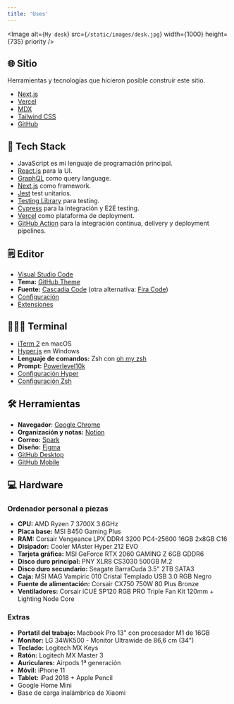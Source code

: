 ```yaml
---
title: 'Uses'
---
```


<Image
  alt={`My desk`}
  src={`/static/images/desk.jpg`}
  width={1000}
  height={735}
  priority
/>

## 🌐 Sitio

Herramientas y tecnologías que hicieron posible construir este sitio.

- [Next.js](https://nextjs.org/)
- [Vercel](https://vercel.com)
- [MDX](https://github.com/mdx-js/mdx)
- [Tailwind CSS](https://tailwindcss.com/)
- [GitHub](https://github.com/)

## 🧰 Tech Stack

- JavaScript es mi lenguaje de programación principal.
- [React.js](https://reactjs.org/) para la UI.
- [GraphQL](https://graphql.org/) como query language.
- [Next.js](https://nextjs.org/) como framework.
- [Jest](https://jestjs.io/) test unitarios.
- [Testing Library](https://testing-library.com) para testing.
- [Cypress](https://www.cypress.io/) para la integración y E2E testing.
- [Vercel](https://vercel.com/) como plataforma de deployment.
- [GitHub Action](https://github.com/features/actions) para la integración continua, delivery y deployment pipelines.

## 🗒 Editor

- [Visual Studio Code](https://code.visualstudio.com/)
- **Tema:** [GitHub Theme](https://marketplace.visualstudio.com/items?itemName=GitHub.github-vscode-theme)
- **Fuente:** [Cascadia Code](https://github.com/microsoft/cascadia-code) (otra alternativa: [Fira Code](https://github.com/tonsky/FiraCode))
- [Configuración](https://gist.github.com/mralexsaavedra/308595efcbb466e8333806aa2ccb4978)
- [Extensiones](https://gist.github.com/mralexsaavedra/352149e5ed24ce656191b096775f0970)

## 👨🏽‍💻 Terminal

- [iTerm 2](https://iterm2.com/) en macOS
- [Hyper.js](https://hyper.is/) en Windows
- **Lenguaje de comandos:** Zsh con [oh my zsh](https://ohmyz.sh/)
- **Prompt:** [Powerlevel10k](https://github.com/romkatv/powerlevel10k)
- [Configuración Hyper](https://github.com/mralexsaavedra/dotfiles/blob/main/.hyper.js)
- [Configuración Zsh](https://github.com/mralexsaavedra/dotfiles/blob/main/.zshrc)

## 🛠 Herramientas

- **Navegador**: [Google Chrome](https://www.google.com/intl/es_es/chrome/)
- **Organización y notas:** [Notion](https://www.notion.so/)
- **Correo:** [Spark](https://sparkmailapp.com/es)
- **Diseño:** [Figma](https://www.figma.com/)
- [GitHub Desktop](https://desktop.github.com/)
- [GitHub Mobile](https://github.com/mobile)

## 💻 Hardware

### Ordenador personal a piezas

- **CPU:** AMD Ryzen 7 3700X 3.6GHz
- **Placa base:** MSI B450 Gaming Plus
- **RAM:** Corsair Vengeance LPX DDR4 3200 PC4-25600 16GB 2x8GB C16
- **Disipador:** Cooler MAster Hyper 212 EVO
- **Tarjeta gráfica:** MSI GeForce RTX 2060 GAMING Z 6GB GDDR6
- **Disco duro principal:** PNY XLR8 CS3030 500GB M.2
- **Disco duro secundario:** Seagate BarraCuda 3.5" 2TB SATA3
- **Caja:** MSI MAG Vampiric 010 Cristal Templado USB 3.0 RGB Negro
- **Fuente de alimentación:** Corsair CX750 750W 80 Plus Bronze
- **Ventiladores:** Corsair iCUE SP120 RGB PRO Triple Fan Kit 120mm + Lighting Node Core

### Extras

- **Portatil del trabajo:** Macbook Pro 13" con procesador M1 de 16GB 
- **Monitor:** LG 34WK500 - Monitor Ultrawide de 86,6 cm (34")
- **Teclado:** Logitech MX Keys
- **Ratón:** Logitech MX Master 3
- **Auriculares:** Airpods 1ª generación
- **Móvil:** iPhone 11
- **Tablet:** iPad 2018 + Apple Pencil
- Google Home Mini
- Base de carga inalámbrica de Xiaomi
